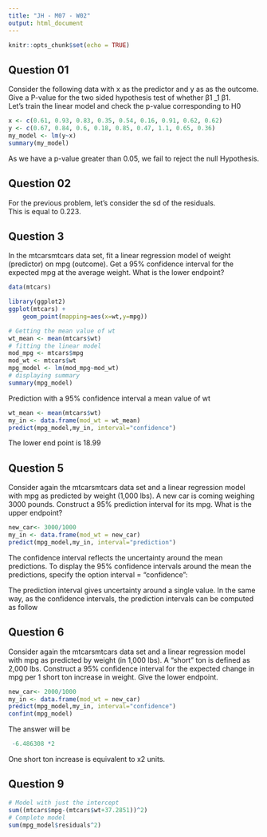 ```yaml
---
title: "JH - M07 - W02"
output: html_document
---
```


```r
knitr::opts_chunk$set(echo = TRUE)
```

## Question 01

Consider the following data with x as the predictor and y as as the outcome.  
Give a P-value for the two sided hypothesis test of whether β1 \beta_1 β1.  
Let's train the linear model and check the p-value corresponding to H0

```r
x <- c(0.61, 0.93, 0.83, 0.35, 0.54, 0.16, 0.91, 0.62, 0.62)
y <- c(0.67, 0.84, 0.6, 0.18, 0.85, 0.47, 1.1, 0.65, 0.36)
my_model <- lm(y~x)
summary(my_model)

```
As we have a p-value greater than 0.05, we fail to reject the null Hypothesis.  


## Question 02

For the previous problem, let's consider the sd of the residuals.  
This is equal to 0.223.  
  
## Question 3  
In the mtcars\verb|mtcars|mtcars data set, fit a linear regression model of weight (predictor) on mpg (outcome). Get a 95% confidence interval for the expected mpg at the average weight. What is the lower endpoint?


```r
data(mtcars)
```

```r
library(ggplot2)
ggplot(mtcars) + 
    geom_point(mapping=aes(x=wt,y=mpg))
```

```r
# Getting the mean value of wt
wt_mean <- mean(mtcars$wt)
# fitting the linear model
mod_mpg <- mtcars$mpg
mod_wt <- mtcars$wt
mpg_model <- lm(mod_mpg~mod_wt)
# displaying summary
summary(mpg_model)

```
Prediction with a 95% confidence interval a mean value of wt

```r
wt_mean <- mean(mtcars$wt)
my_in <- data.frame(mod_wt = wt_mean)
predict(mpg_model,my_in, interval="confidence")
```
The lower end point is 18.99  
  


## Question 5  

Consider again the mtcars\verb|mtcars|mtcars data set and a linear regression model with mpg as predicted by weight (1,000 lbs). A new car is coming weighing 3000 pounds. Construct a 95% prediction interval for its mpg. What is the upper endpoint?


```r
new_car<- 3000/1000
my_in <- data.frame(mod_wt = new_car)
predict(mpg_model,my_in, interval="prediction")
```

The confidence interval reflects the uncertainty around the mean predictions. To display the 95% confidence intervals around the mean the predictions, specify the option interval = "confidence":

The prediction interval gives uncertainty around a single value. In the same way, as the confidence intervals, the prediction intervals can be computed as follow

## Question 6  

Consider again the mtcars\verb|mtcars|mtcars data set and a linear regression model with mpg as predicted by weight (in 1,000 lbs). A “short” ton is defined as 2,000 lbs. Construct a 95% confidence interval for the expected change in mpg per 1 short ton increase in weight. Give the lower endpoint.

```r
new_car<- 2000/1000
my_in <- data.frame(mod_wt = new_car)
predict(mpg_model,my_in, interval="confidence")
confint(mpg_model)
```
The answer will be

```r
 -6.486308 *2
```
One short ton increase is equivalent to x2 units.  


## Question 9

```r
# Model with just the intercept
sum((mtcars$mpg-(mtcars$wt+37.2851))^2)
# Complete model
sum(mpg_model$residuals^2)
```



